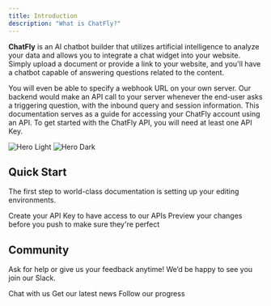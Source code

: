 ```yaml
---
title: Introduction
description: "What is ChatFly?"
---
```

**ChatFly** is an AI chatbot builder that utilizes artificial intelligence to analyze your data and allows you to integrate a chat widget into your website. Simply upload a document or provide a link to your website, and you'll have a chatbot capable of answering questions related to the content.

You will even be able to specify a webhook URL on your own server.
Our backend would make an API call to your server whenever the end-user asks a triggering question,
with the inbound query and session information.
This documentation serves as a guide for accessing your ChatFly account using an API.
To get started with the ChatFly API, you will need at least one API Key.

<img
  className="block dark:hidden"
  src="/images/landing-page.png"
  alt="Hero Light"
/>
<img
  className="hidden dark:block"
  src="/images/landing-page.png"
  alt="Hero Dark"
/>

## Quick Start

The first step to world-class documentation is setting up your editing environments.

<CardGroup cols={2}>
  <Card
    title="Create Your API Key"
    icon="key"
    href="/quickstart/create-api-key"
  >
    Create your API Key to have access to our APIs
  </Card>
  <Card
    title="Preview Changes"
    icon="image"
    href="quickstart/create-bot"
  >
    Preview your changes before you push to make sure they're perfect
  </Card>
</CardGroup>

## Community

Ask for help or give us your feedback anytime! We’d be happy to see you join our Slack.

<CardGroup cols={3}>
  <Card
    title="Slack"
    icon="slack"
    href="https://chatflycustom-mpb3120.slack.com"
  >
    Chat with us
  </Card>
  <Card
    title="Facebook"
    icon="facebook"
    href="https://www.facebook.com/chatflycrm"
  >
    Get our latest news
  </Card>
  <Card
    title="Github"
    icon="github"
    href="https://github.com/Chat-Fly"
  >
    Follow our progress
  </Card>
</CardGroup>

